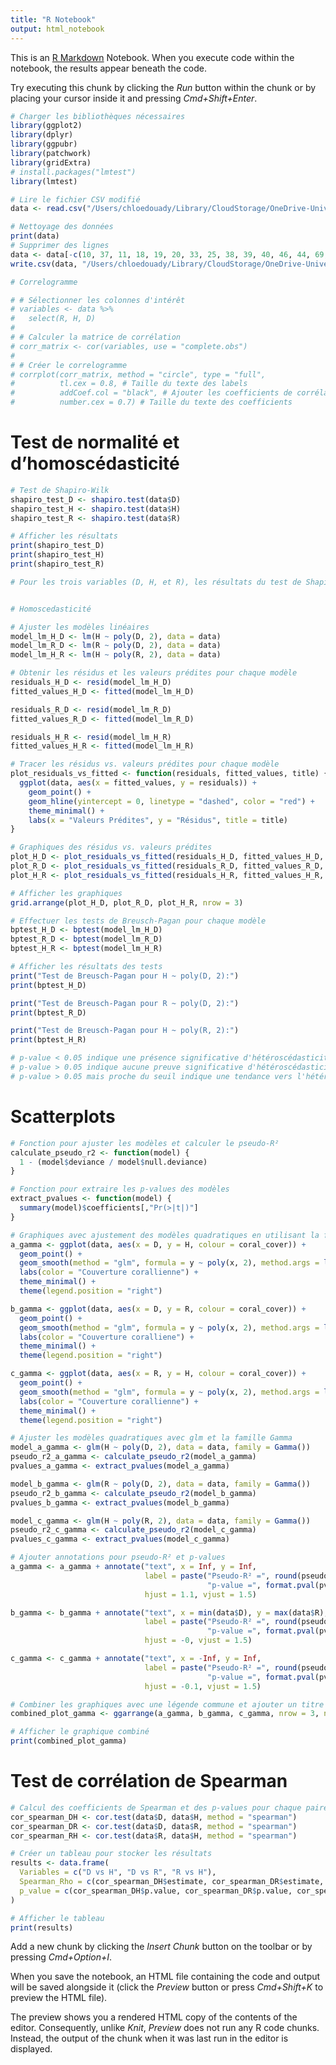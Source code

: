 ---
title: "R Notebook"
output: html_notebook
---

This is an [R Markdown](http://rmarkdown.rstudio.com) Notebook. When you execute code within the notebook, the results appear beneath the code. 

Try executing this chunk by clicking the *Run* button within the chunk or by placing your cursor inside it and pressing *Cmd+Shift+Enter*. 

```{r}
# Charger les bibliothèques nécessaires
library(ggplot2)
library(dplyr)
library(ggpubr)
library(patchwork)
library(gridExtra)
# install.packages("lmtest")
library(lmtest)

# Lire le fichier CSV modifié
data <- read.csv("/Users/chloedouady/Library/CloudStorage/OneDrive-UniversitéLibredeBruxelles/M2/Mémoire/mesures_complexites/resultats/global_results_final_modifie.csv")

# Nettoyage des données
print(data)
# Supprimer des lignes 
data <- data[-c(10, 37, 11, 18, 19, 20, 33, 25, 38, 39, 40, 46, 44, 69, 45, 100, 102, 64, 14, 23, 77, 80, 82, 84, 85, 86), ]
write.csv(data, "/Users/chloedouady/Library/CloudStorage/OneDrive-UniversitéLibredeBruxelles/M2/Mémoire/mesures_complexites/resultats/tableau_resultats_complexite.csv", row.names = FALSE)

# Correlogramme 

# # Sélectionner les colonnes d'intérêt
# variables <- data %>%
#   select(R, H, D)
# 
# # Calculer la matrice de corrélation
# corr_matrix <- cor(variables, use = "complete.obs")
# 
# # Créer le correlogramme
# corrplot(corr_matrix, method = "circle", type = "full",
#          tl.cex = 0.8, # Taille du texte des labels
#          addCoef.col = "black", # Ajouter les coefficients de corrélation
#          number.cex = 0.7) # Taille du texte des coefficients
```

# Test de normalité et d'homoscédasticité
```{r}
# Test de Shapiro-Wilk
shapiro_test_D <- shapiro.test(data$D)
shapiro_test_H <- shapiro.test(data$H)
shapiro_test_R <- shapiro.test(data$R)

# Afficher les résultats
print(shapiro_test_D)
print(shapiro_test_H)
print(shapiro_test_R)

# Pour les trois variables (D, H, et R), les résultats du test de Shapiro-Wilk montrent toutes des valeurs p très faibles, bien en dessous du seuil de signification de 0.05. Cela signifie que les distributions de toutes ces variables ne suivent pas une distribution normale.


# Homoscedasticité

# Ajuster les modèles linéaires
model_lm_H_D <- lm(H ~ poly(D, 2), data = data)
model_lm_R_D <- lm(R ~ poly(D, 2), data = data)
model_lm_H_R <- lm(H ~ poly(R, 2), data = data)

# Obtenir les résidus et les valeurs prédites pour chaque modèle
residuals_H_D <- resid(model_lm_H_D)
fitted_values_H_D <- fitted(model_lm_H_D)

residuals_R_D <- resid(model_lm_R_D)
fitted_values_R_D <- fitted(model_lm_R_D)

residuals_H_R <- resid(model_lm_H_R)
fitted_values_H_R <- fitted(model_lm_H_R)

# Tracer les résidus vs. valeurs prédites pour chaque modèle
plot_residuals_vs_fitted <- function(residuals, fitted_values, title) {
  ggplot(data, aes(x = fitted_values, y = residuals)) +
    geom_point() +
    geom_hline(yintercept = 0, linetype = "dashed", color = "red") +
    theme_minimal() +
    labs(x = "Valeurs Prédites", y = "Résidus", title = title)
}

# Graphiques des résidus vs. valeurs prédites
plot_H_D <- plot_residuals_vs_fitted(residuals_H_D, fitted_values_H_D, "Graphique des Résidus vs. Valeurs Prédites pour H ~ poly(D, 2)")
plot_R_D <- plot_residuals_vs_fitted(residuals_R_D, fitted_values_R_D, "Graphique des Résidus vs. Valeurs Prédites pour R ~ poly(D, 2)")
plot_H_R <- plot_residuals_vs_fitted(residuals_H_R, fitted_values_H_R, "Graphique des Résidus vs. Valeurs Prédites pour H ~ poly(R, 2)")

# Afficher les graphiques
grid.arrange(plot_H_D, plot_R_D, plot_H_R, nrow = 3)

# Effectuer les tests de Breusch-Pagan pour chaque modèle
bptest_H_D <- bptest(model_lm_H_D)
bptest_R_D <- bptest(model_lm_R_D)
bptest_H_R <- bptest(model_lm_H_R)

# Afficher les résultats des tests
print("Test de Breusch-Pagan pour H ~ poly(D, 2):")
print(bptest_H_D)

print("Test de Breusch-Pagan pour R ~ poly(D, 2):")
print(bptest_R_D)

print("Test de Breusch-Pagan pour H ~ poly(R, 2):")
print(bptest_H_R)

# p-value < 0.05 indique une présence significative d'hétéroscédasticité dans les résidus du modèle H ~ poly(D, 2)
# p-value > 0.05 indique aucune preuve significative d'hétéroscédasticité dans les résidus du modèle R ~ poly(D, 2)
# p-value > 0.05 mais proche du seuil indique une tendance vers l'hétéroscédasticité dans les résidus du modèle D ~ poly(D, 2)
```

# Scatterplots 
```{r}
# Fonction pour ajuster les modèles et calculer le pseudo-R²
calculate_pseudo_r2 <- function(model) {
  1 - (model$deviance / model$null.deviance)
}

# Fonction pour extraire les p-values des modèles
extract_pvalues <- function(model) {
  summary(model)$coefficients[,"Pr(>|t|)"]
}

# Graphiques avec ajustement des modèles quadratiques en utilisant la famille Gamma
a_gamma <- ggplot(data, aes(x = D, y = H, colour = coral_cover)) +
  geom_point() +
  geom_smooth(method = "glm", formula = y ~ poly(x, 2), method.args = list(family = Gamma()), se = TRUE) + # Quadratique avec Gamma
  labs(color = "Couverture corallienne") +
  theme_minimal() +
  theme(legend.position = "right")

b_gamma <- ggplot(data, aes(x = D, y = R, colour = coral_cover)) +
  geom_point() +
  geom_smooth(method = "glm", formula = y ~ poly(x, 2), method.args = list(family = Gamma()), se = TRUE) + # Quadratique avec Gamma
  labs(color = "Couverture coralliene") +
  theme_minimal() +
  theme(legend.position = "right")

c_gamma <- ggplot(data, aes(x = R, y = H, colour = coral_cover)) +
  geom_point() +
  geom_smooth(method = "glm", formula = y ~ poly(x, 2), method.args = list(family = Gamma()), se = TRUE) + # Quadratique avec Gamma
  labs(color = "Couverture corallienne") +
  theme_minimal() +
  theme(legend.position = "right")

# Ajuster les modèles quadratiques avec glm et la famille Gamma
model_a_gamma <- glm(H ~ poly(D, 2), data = data, family = Gamma())
pseudo_r2_a_gamma <- calculate_pseudo_r2(model_a_gamma)
pvalues_a_gamma <- extract_pvalues(model_a_gamma)

model_b_gamma <- glm(R ~ poly(D, 2), data = data, family = Gamma())
pseudo_r2_b_gamma <- calculate_pseudo_r2(model_b_gamma)
pvalues_b_gamma <- extract_pvalues(model_b_gamma)

model_c_gamma <- glm(H ~ poly(R, 2), data = data, family = Gamma())
pseudo_r2_c_gamma <- calculate_pseudo_r2(model_c_gamma)
pvalues_c_gamma <- extract_pvalues(model_c_gamma)

# Ajouter annotations pour pseudo-R² et p-values
a_gamma <- a_gamma + annotate("text", x = Inf, y = Inf, 
                              label = paste("Pseudo-R² =", round(pseudo_r2_a_gamma, 2), "\n",
                                            "p-value =", format.pval(pvalues_a_gamma[2], digits = 3)), 
                              hjust = 1.1, vjust = 1.5)

b_gamma <- b_gamma + annotate("text", x = min(data$D), y = max(data$R), 
                              label = paste("Pseudo-R² =", round(pseudo_r2_b_gamma, 2), "\n",
                                            "p-value =", format.pval(pvalues_b_gamma[2], digits = 3)), 
                              hjust = -0, vjust = 1.5)

c_gamma <- c_gamma + annotate("text", x = -Inf, y = Inf, 
                              label = paste("Pseudo-R² =", round(pseudo_r2_c_gamma, 2), "\n",
                                            "p-value =", format.pval(pvalues_c_gamma[2], digits = 3)), 
                              hjust = -0.1, vjust = 1.5)

# Combiner les graphiques avec une légende commune et ajouter un titre
combined_plot_gamma <- ggarrange(a_gamma, b_gamma, c_gamma, nrow = 3, ncol = 1, common.legend = TRUE, legend = "right")

# Afficher le graphique combiné
print(combined_plot_gamma)


```

# Test de corrélation de Spearman 
```{r}
# Calcul des coefficients de Spearman et des p-values pour chaque paire de variables
cor_spearman_DH <- cor.test(data$D, data$H, method = "spearman")
cor_spearman_DR <- cor.test(data$D, data$R, method = "spearman")
cor_spearman_RH <- cor.test(data$R, data$H, method = "spearman")

# Créer un tableau pour stocker les résultats
results <- data.frame(
  Variables = c("D vs H", "D vs R", "R vs H"),
  Spearman_Rho = c(cor_spearman_DH$estimate, cor_spearman_DR$estimate, cor_spearman_RH$estimate),
  p_value = c(cor_spearman_DH$p.value, cor_spearman_DR$p.value, cor_spearman_RH$p.value)
)

# Afficher le tableau
print(results)

```


Add a new chunk by clicking the *Insert Chunk* button on the toolbar or by pressing *Cmd+Option+I*.

When you save the notebook, an HTML file containing the code and output will be saved alongside it (click the *Preview* button or press *Cmd+Shift+K* to preview the HTML file). 

The preview shows you a rendered HTML copy of the contents of the editor. Consequently, unlike *Knit*, *Preview* does not run any R code chunks. Instead, the output of the chunk when it was last run in the editor is displayed.

